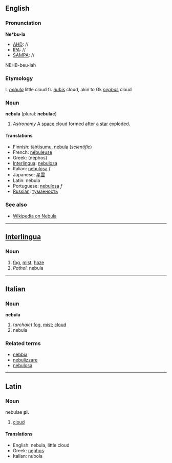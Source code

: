 ==English==

===Pronunciation===
'''Ne*bu-la'''
*[[AHD]]: //
*[[IPA]]: //
*[[SAMPA]]: //
NEHB-beu-lah

===Etymology===
L ''[[nebula]]'' little cloud fr. ''[[nubis]]'' cloud, akin to Gk ''[[nephos]]'' cloud

===Noun===
'''nebula''' (plural: '''nebulae''')
# ''Astronomy'' A [[space]] cloud formed after a [[star]] exploded.

====Translations====
*Finnish: [[tähtisumu]], [[nebula]] (''scientific'')
*French: [[nébuleuse]]
*Greek: (nephos)
*[[Interlingua]]: [[nebulosa]]
*Italian: [[nebulosa]] ''f''
*Japanese: [[星雲]]
*Latin: nebula
*Portuguese: [[nebulosa]] ''f''
*[[Russian]]: [[туманность]]

===See also===
*[[wikipedia:en:Nebula|Wikipedia on Nebula]]

----

==[[Interlingua]]==
===Noun===
# [[fog]], [[mist]], [[haze]]
# ''Pathol.'' nebula

----

==Italian==
===Noun===
'''nebula'''

# (''archaic'') [[fog]], [[mist]]; [[cloud]]
# nebula

===Related terms===
*[[nebbia]]
*[[nebulizzare]]
*[[nebulosa]]

----

==Latin==
===Noun===
nebulae '''pl.'''

# [[cloud]]

====Translations====
*English: nebula, little cloud
*Greek: [[nephos]]
*Italian: nubola